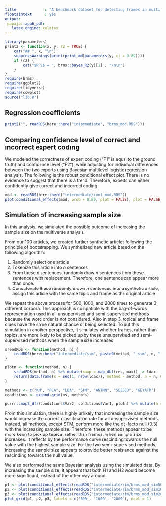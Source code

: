 ```yaml
---
title             : "A benchmark dataset for detecting frames in multi-topical news content: Online Appendix"
floatsintext      : yes
output:
 papaja::apa6_pdf:
   latex_engine: xelatex
---
```


```r
library(parameters)
print2 <- function(x, y, r2 = TRUE) {
    cat("## ", x, "\n")
    suppressWarnings(print(print_md(parameters(y, ci = 0.89))))
    if (r2) {
        cat("$R^2$ = ", brms::bayes_R2(y)[1] , "\n\n")
    }
}
require(brms)
require(ggplot2)
require(tidyverse)
require(cowplot)
source("lib.R")
```
## Regression coefficients

```r
print2("", readRDS(here::here("intermediate", "brms_mod.RDS")))
```

## Comparing confidence level of correct and incorrect expert coding

We modeled the correctness of expert coding ("F1" is equal to the ground truth) and confidence level ("F2"), while adjusting for individual differences between the two experts using Bayesian multilevel logistic regression analysis. The following is the robust conditional effect plot. There is no evidence to suggest that there is a trend. Therefore, experts can either confidently give correct and incorrect coding.

```r
mod <- readRDS(here::here("intermediate/conf_mod.RDS"))
plot(conditional_effects(mod, prob = 0.89, plot = FALSE), plot = FALSE) [[1]] +  xlab("Confidence") + ylab("Correction rate") + theme_minimal()
```

## Simulation of increasing sample size

In this analysis, we simulated the possible outcome of increasing the sample size on the multiverse analysis.

From our 100 articles, we created further synthetic articles following the principle of bootstrapping. We synthesized new article based on the following algorithm:

1. Randomly select one article
2. Tokenize this article into *n* sentences
3. From these *n* sentences, randomly draw *n* sentences from these sentences with replacement. Therefore, one sentence can appear more than once.
4. Concatenate these randomly drawn *n* sentences into a synthetic article, assign this article with the same topic and frame as the original article

We repeat the above process for 500, 1000, and 2000 times to generate 3 different corpora. This approach is compatible with the bag-of-words representation used in all unsupervised and semi-supervised methods because the word order is not considered. Also in step 3, topical and frame clues have the same natural chance of being selected. To put this simulation in another perspective, it simulates whether frames, rather than topics, are more likely to be picked up by these unsupervised and semi-supervised methods when the sample size increases.

```r
sreadRDS <- function(method, n) {
    readRDS(here::here("intermediate/sim", paste0(method, "_sim", n, ".RDS")))
}

plotn <- function(method, n) {
    sreadRDS(method, n) %>% mutate(maxp = map_dbl(res, max)) -> ldax
    return(data.frame(x = seq(1, nrow(ldax)), method = method, n = n, maxp = sort(ldax$maxp)))
}

methods <- c("KM", "PCA", "LDA", "STM", "ANTMN", "SEEDED", "KEYATM")
conditions <- expand.grid(ns, methods)

purrr::map2_dfr(conditions$Var2, conditions$Var1, plotn) %>% mutate(n = factor(n, levels = ns)) %>% ggplot(aes(x = maxp, y = x, group = n, color = n)) + geom_line() + geom_vline(aes(xintercept = 0.2), alpha = 0.5, linetype = "dashed") + geom_vline(aes(xintercept = 0.3), alpha = 0.5, linetype = "dashed") + xlab(expression(CCR[max])) + xlim(0, 0.6) + ylab("Treatment") + facet_wrap(facets = vars(method), nrow = 3, scales = "free_y") + theme_minimal()
```

From this simulation, there is highly unlikely that increasing the sample size would increase the correct classification rate for all unsupervised methods. Instead, all methods, except STM, perform more like the de-facto null (0.3) with the increasing sample size. Therefore, these methods appear to be more keen to pick up **topics**, rather than frames, when sample size increases. It reflects by the performance curve rescinding towards the null value with the highest sample size. For the two semi-supervised methods, increasing the sample size appears to provide better resistance against the rescinding towards the null value.

We also performed the same Bayesian analysis using the simulated data. By increasing the sample size, it appears that both H1 and H2 would become more significant, instead of the other way around.

```r
p1 <- plot(conditional_effects(readRDS("intermediate/sim/brms_mod_sim500.RDS"), prob = 0.89), plot = FALSE)[[1]] + coord_flip() + geom_hline(aes(yintercept = 0.2, alpha = 0.5), linetype = "dashed") + geom_hline(aes(yintercept = 0.3, alpha = 0.5), linetype = "dashed") +  ylab(expression(CCR[max])) + xlab("Method type") + theme_minimal() + theme(legend.position = "none")
p2 <- plot(conditional_effects(readRDS("intermediate/sim/brms_mod_sim1000.RDS"), prob = 0.89), plot = FALSE)[[1]] + coord_flip() + geom_hline(aes(yintercept = 0.2, alpha = 0.5), linetype = "dashed") + geom_hline(aes(yintercept = 0.3, alpha = 0.5), linetype = "dashed") +  ylab(expression(CCR[max])) + xlab("Method type") + theme_minimal() + theme(legend.position = "none")
p3 <- plot(conditional_effects(readRDS("intermediate/sim/brms_mod_sim2000.RDS"), prob = 0.89), plot = FALSE)[[1]] + coord_flip() + geom_hline(aes(yintercept = 0.2, alpha = 0.5), linetype = "dashed") + geom_hline(aes(yintercept = 0.3, alpha = 0.5), linetype = "dashed") +  ylab(expression(CCR[max])) + xlab("Method type") + theme_minimal() + theme(legend.position = "none")
plot_grid(p1, p2, p3, labels = c('500', '1000', '2000'), ncol = 1)
```
